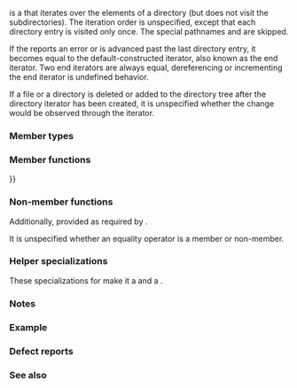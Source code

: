 {{cpp/filesystem/title|directory_iterator}}
{{cpp/filesystem/directory_iterator/navbar}}
{{dcl begin}}
{{dcl header|filesystem}}
{{dcl|since=c++17|1=
class directory_iterator;
}}
{{dcl end}}

{{tt|directory_iterator}} is a {{named req|InputIterator}} that iterates over the {{ltt|cpp/filesystem/directory_entry|directory_entry}} elements of a directory (but does not visit the subdirectories). The iteration order is unspecified, except that each directory entry is visited only once. The special pathnames {{spar|dot}} and {{spar|dot-dot}} are skipped.

If the {{tt|directory_iterator}} reports an error or is advanced past the last directory entry, it becomes equal to the default-constructed iterator, also known as the end iterator. Two end iterators are always equal, dereferencing or incrementing the end iterator is undefined behavior.

If a file or a directory is deleted or added to the directory tree after the directory iterator has been created, it is unspecified whether the change would be observed through the iterator.

===Member types===
{{dsc begin}}
{{dsc hitem|Member type|Definition}}
{{dsc|{{tt|value_type}}|{{lc|std::filesystem::directory_entry}}}}
{{dsc|{{tt|difference_type}}|{{lc|std::ptrdiff_t}}}}
{{dsc|{{tt|pointer}}|{{c/core|const std::filesystem::directory_entry*}}}}
{{dsc|{{tt|reference}}|{{c/core|const std::filesystem::directory_entry&amp;}}}}
{{dsc|{{tt|iterator_category}}|{{lc|std::input_iterator_tag}}}}
{{dsc end}}

===Member functions===
{{dsc begin}}
{{dsc inc|cpp/filesystem/directory_iterator/dsc constructor}}
{{dsc inc|cpp/filesystem/directory_iterator/dsc destructor}}
{{dsc inc|cpp/filesystem/directory_iterator/dsc operator{{=}}}}
{{dsc inc|cpp/filesystem/directory_iterator/dsc operator*}}
{{dsc inc|cpp/filesystem/directory_iterator/dsc increment}}
{{dsc end}}

===Non-member functions===
{{dsc begin}}
{{dsc inc|cpp/filesystem/directory_iterator/dsc begin}}
{{dsc end}}

Additionally, {{rev inl|until=c++20|{{tt|1=operator==}} and {{tt|1=operator!=}} are}}{{rev inl|since=c++20|{{tt|1=operator==}} is}} provided as required by {{named req|InputIterator}}.

It is unspecified {{rev inl|since=c++20|whether {{tt|1=operator!=}} is provided because it can be synthesized from {{tt|1=operator==}}, and}} whether an equality operator is a member or non-member.

===Helper specializations===
{{dcl begin}}
{{dcl|since=c++20|1=
template&lt;&gt;
constexpr bool 
    ranges::enable_borrowed_range&lt;std::filesystem::directory_iterator&gt; = true;
}}
{{dcl|since=c++20|1=
template&lt;&gt;
constexpr bool 
    ranges::enable_view&lt;std::filesystem::directory_iterator&gt; = true;
}}
{{dcl end}}

These specializations for {{tt|directory_iterator}} make it a {{lconcept|borrowed_range}} and a {{lconcept|view}}.

===Notes===
{{cpp/filesystem/directory_caching_note}}

===Example===
{{example
|code=
#include &lt;algorithm&gt;
#include &lt;filesystem&gt;
#include &lt;fstream&gt;
#include &lt;iostream&gt;

int main()
{
    const std::filesystem::path sandbox{"sandbox"};
    std::filesystem::create_directories(sandbox/"dir1"/"dir2");
    std::ofstream{sandbox/"file1.txt"};
    std::ofstream{sandbox/"file2.txt"};
 
    std::cout &lt;&lt; "directory_iterator:\n";
    // directory_iterator can be iterated using a range-for loop
    for (auto const&amp; dir_entry : std::filesystem::directory_iterator{sandbox}) 
        std::cout &lt;&lt; dir_entry.path() &lt;&lt; '\n';

    std::cout &lt;&lt; "\ndirectory_iterator as a range:\n";
    // directory_iterator behaves as a range in other ways, too
    std::ranges::for_each(
        std::filesystem::directory_iterator{sandbox},
        [](const auto&amp; dir_entry) { std::cout &lt;&lt; dir_entry &lt;&lt; '\n'; });

    std::cout &lt;&lt; "\nrecursive_directory_iterator:\n";
    for (auto const&amp; dir_entry : std::filesystem::recursive_directory_iterator{sandbox}) 
        std::cout &lt;&lt; dir_entry &lt;&lt; '\n';
 
    // delete the sandbox dir and all contents within it, including subdirs
    std::filesystem::remove_all(sandbox);
}
|p=true
|output=
directory_iterator:
"sandbox/file2.txt"
"sandbox/file1.txt"
"sandbox/dir1"

directory_iterator as a range:
"sandbox/file2.txt"
"sandbox/file1.txt"
"sandbox/dir1"

recursive_directory_iterator:
"sandbox/file2.txt"
"sandbox/file1.txt"
"sandbox/dir1"
"sandbox/dir1/dir2"
}}

===Defect reports===
{{dr list begin}}
{{dr list item|wg=lwg|dr=3480|std=C++20|before={{tt|directory_iterator}} was neither a {{lconcept|borrowed_range}} nor a {{lconcept|view}}|after=it is both}}
{{dr list end}}

===See also===
{{dsc begin}}
{{dsc inc|cpp/filesystem/dsc recursive_directory_iterator}}
{{dsc inc|cpp/filesystem/dsc directory_options}}
{{dsc inc|cpp/filesystem/dsc directory_entry}}
{{dsc end}}

{{langlinks|de|es|ja|ru|zh}}